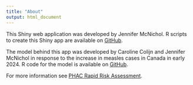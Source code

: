 ```yaml
---
title: "About"
output: html_document
---
```


This Shiny web application was developed by Jennifer McNichol. R scripts to create this Shiny app are available on [GitHub](https://github.com/jmcnichol/measles-canada).

The model behind this app was developed by Caroline Colijn and Jennifer McNichol in response to the increase in measles cases in Canada in early 2024. R code for the model is available on [GitHub](https://github.com/jmcnichol/measles-canada).

For more information see [PHAC Rapid Risk Assessment](https://www.canada.ca/en/public-health/services/emergency-preparedness-response/rapid-risk-assessments-public-health-professionals/rapid-risk-assessment-measles-public-health-implications-2024.html).


